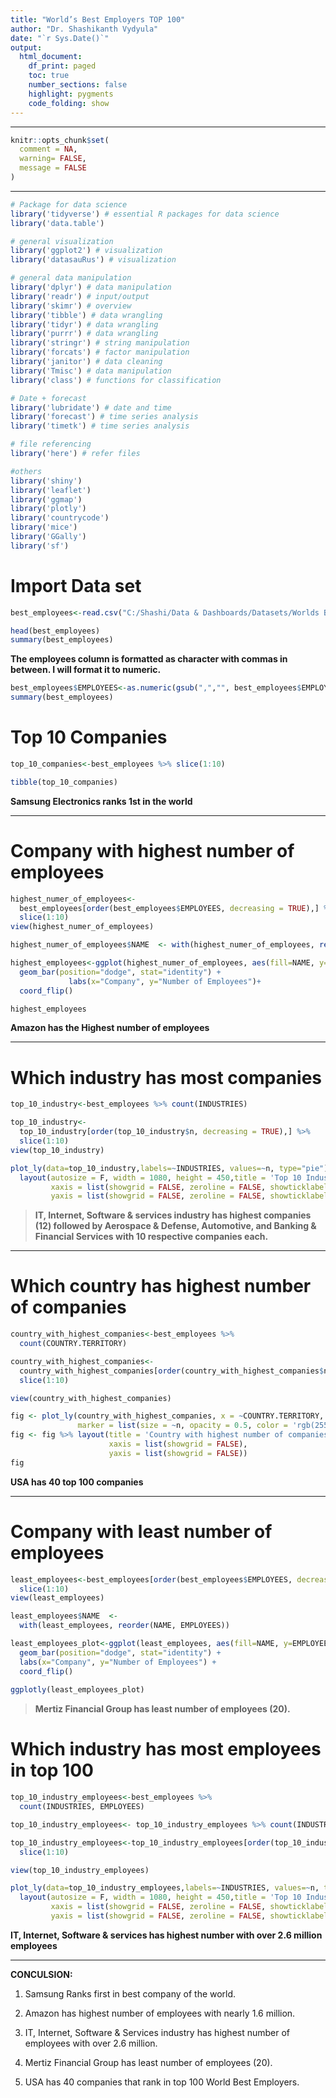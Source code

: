 ---
title: "World’s Best Employers TOP 100"
author: "Dr. Shashikanth Vydyula"
date: "`r Sys.Date()`"
output:
  html_document:
    df_print: paged
    toc: true
    number_sections: false
    highlight: pygments
    code_folding: show
---

<style type="text/css">

h1.title {
  font-size: 38px;
  color: DarkRed;
  text-align: center;
}
h4.author { /* Header 4 - and the author and data headers use this too  */
    font-size: 18px;
  font-family: "Times New Roman", Times, serif;
  color: DarkRed;
  text-align: center;
}
h4.date { /* Header 4 - and the author and data headers use this too  */
  font-size: 18px;
  font-family: "Times New Roman", Times, serif;
  color: DarkBlue;
  text-align: center;
}
</style>


***

```{r steup, include=FALSE}
knitr::opts_chunk$set(
  comment = NA,
  warning= FALSE,
  message = FALSE
)
```
***

```{r}
# Package for data science
library('tidyverse') # essential R packages for data science
library('data.table')

# general visualization
library('ggplot2') # visualization
library('datasauRus') # visualization

# general data manipulation
library('dplyr') # data manipulation
library('readr') # input/output
library('skimr') # overview
library('tibble') # data wrangling
library('tidyr') # data wrangling
library('purrr') # data wrangling
library('stringr') # string manipulation
library('forcats') # factor manipulation
library('janitor') # data cleaning
library('Tmisc') # data manipulation
library('class') # functions for classification

# Date + forecast
library('lubridate') # date and time
library('forecast') # time series analysis
library('timetk') # time series analysis

# file referencing
library('here') # refer files

#others
library('shiny')
library('leaflet')
library('ggmap')
library('plotly')
library('countrycode')
library('mice')
library('GGally')
library('sf')


```


# Import Data set
```{r}
best_employees<-read.csv("C:/Shashi/Data & Dashboards/Datasets/Worlds Best Employers.csv")

head(best_employees)
summary(best_employees)
```

**The employees column is formatted as character with commas in between. I will format it to numeric.**
```{r}

best_employees$EMPLOYEES<-as.numeric(gsub(",","", best_employees$EMPLOYEES))
summary(best_employees)

```
# Top 10 Companies

```{r}
top_10_companies<-best_employees %>% slice(1:10)

tibble(top_10_companies)
```
**Samsung Electronics ranks 1st in the world**

***

# Company with highest number of employees

```{r}
highest_numer_of_employees<-
  best_employees[order(best_employees$EMPLOYEES, decreasing = TRUE),] %>% 
  slice(1:10)
view(highest_numer_of_employees)

highest_numer_of_employees$NAME  <- with(highest_numer_of_employees, reorder(NAME, EMPLOYEES))

highest_employees<-ggplot(highest_numer_of_employees, aes(fill=NAME, y=EMPLOYEES, x=reorder(NAME, -EMPLOYEES)))+
  geom_bar(position="dodge", stat="identity") +
             labs(x="Company", y="Number of Employees")+
  coord_flip()

highest_employees
```


**Amazon has the Highest number of employees**

***

# Which industry has most companies
```{r}
top_10_industry<-best_employees %>% count(INDUSTRIES)

top_10_industry<-
  top_10_industry[order(top_10_industry$n, decreasing = TRUE),] %>% 
  slice(1:10)
view(top_10_industry)

plot_ly(data=top_10_industry,labels=~INDUSTRIES, values=~n, type="pie") %>% 
  layout(autosize = F, width = 1080, height = 450,title = 'Top 10 Industries',
         xaxis = list(showgrid = FALSE, zeroline = FALSE, showticklabels = TRUE),
         yaxis = list(showgrid = FALSE, zeroline = FALSE, showticklabels = FALSE))
```

> **IT, Internet, Software & services industry has highest companies (12) followed by Aerospace & Defense, Automotive, and Banking & Financial Services with 10 respective companies each.**

***

# Which country has highest number of companies
```{r}
country_with_highest_companies<-best_employees %>% 
  count(COUNTRY.TERRITORY)

country_with_highest_companies<-
  country_with_highest_companies[order(country_with_highest_companies$n, decreasing = TRUE),] %>% 
  slice(1:10)

view(country_with_highest_companies)

fig <- plot_ly(country_with_highest_companies, x = ~COUNTRY.TERRITORY, y = ~n, text = ~COUNTRY.TERRITORY, type = 'scatter', mode = 'markers',
               marker = list(size = ~n, opacity = 0.5, color = 'rgb(255, 54, 54)'))
fig <- fig %>% layout(title = 'Country with highest number of companies',
                      xaxis = list(showgrid = FALSE),
                      yaxis = list(showgrid = FALSE))
fig

```
**USA has 40 top 100 companies**

***

# Company with least number of employees
```{r}
least_employees<-best_employees[order(best_employees$EMPLOYEES, decreasing = FALSE),] %>% 
  slice(1:10)
view(least_employees)

least_employees$NAME  <- 
  with(least_employees, reorder(NAME, EMPLOYEES))

least_employees_plot<-ggplot(least_employees, aes(fill=NAME, y=EMPLOYEES, x=reorder(NAME, -EMPLOYEES)))+
  geom_bar(position="dodge", stat="identity") +
  labs(x="Company", y="Number of Employees") +
  coord_flip()
  
ggplotly(least_employees_plot)


```

> **Mertiz Financial Group has least number of employees (20).**

# Which industry has most employees in top 100
```{r}
top_10_industry_employees<-best_employees %>% 
  count(INDUSTRIES, EMPLOYEES)

top_10_industry_employees<- top_10_industry_employees %>% count(INDUSTRIES, wt=EMPLOYEES)

top_10_industry_employees<-top_10_industry_employees[order(top_10_industry_employees$n, decreasing = TRUE),] %>% 
  slice(1:10)

view(top_10_industry_employees)

plot_ly(data=top_10_industry_employees,labels=~INDUSTRIES, values=~n, type="pie") %>% 
  layout(autosize = F, width = 1080, height = 450,title = 'Top 10 Industries with highest number of employees',
         xaxis = list(showgrid = FALSE, zeroline = FALSE, showticklabels = TRUE),
         yaxis = list(showgrid = FALSE, zeroline = FALSE, showticklabels = FALSE))


```
**IT, Internet, Software & services has highest number with over 2.6 million employees**

***

<div class="alert alert-block alert-info">
**CONCULSION:**


1. Samsung Ranks first in best company of the world.


2. Amazon has highest number of employees with nearly 1.6 million.


3. IT, Internet, Software & Services industry has highest number of employees with over 2.6 million.


4. Mertiz Financial Group has least number of employees (20).


5. USA has 40 companies that rank in top 100 World Best Employers.


</div>
